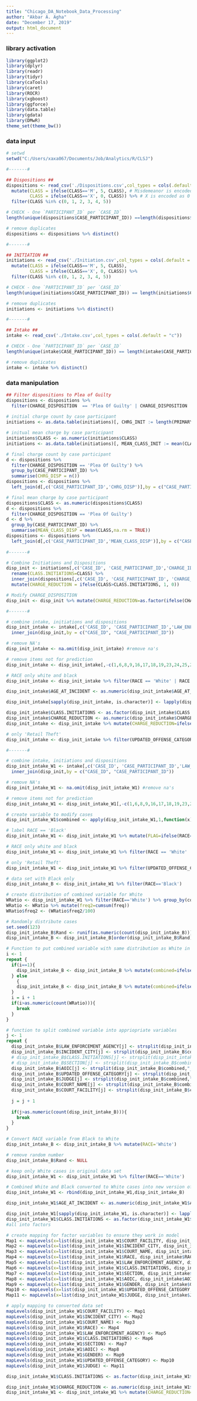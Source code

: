 ---
title: "Chicago_DA_Notebook_Data_Processing"
author: "Akbar A. Agha"
date: "December 17, 2019"
output: html_document
---

### library activation ###
```{r}
library(ggplot2)  
library(dplyr)
library(readr)
library(tidyr)
library(caTools)
library(caret)
library(ROCR)
library(xgboost)
library(ggforce)
library(data.table)
library(gdata)
library(DMwR)
theme_set(theme_bw())
```

### data input ###
```{r}

# setwd
setwd("C:/Users/xaxa067/Documents/Job/Analytics/R/CLSJ")

#-------#

## Dispositions ##
dispositions <- read_csv('./Dispositions.csv',col_types = cols(.default = "c")) %>%
  mutate(CLASS = ifelse(CLASS=='M', 5, CLASS), # Misdemeanor is encoded as 5 
         CLASS = ifelse(CLASS=='X', 0, CLASS)) %>% # X is encoded as 0
  filter(CLASS %in% c(0, 1, 2, 3, 4, 5))

# CHECK - One `PARTICIPANT_ID` per `CASE_ID`
length(unique(dispositions$CASE_PARTICIPANT_ID)) ==length(dispositions$CASE_PARTICIPANT_ID)

# remove duplicates
dispositions <- dispositions %>% distinct()

#-------#

## INITIATION ##
initiations <- read_csv('./Initiation.csv',col_types = cols(.default = "c")) %>%
  mutate(CLASS = ifelse(CLASS=='M', 5, CLASS),
         CLASS = ifelse(CLASS=='X', 0, CLASS)) %>%
  filter(CLASS %in% c(0, 1, 2, 3, 4, 5))

# CHECK - One `PARTICIPANT_ID` per `CASE_ID` 
length(unique(initiations$CASE_PARTICIPANT_ID)) == length(initiations$CASE_PARTICIPANT_ID) # One `PARTICIPANT_ID` per `CASE_ID`

# remove duplicates
initiations <- initiations %>% distinct()

#-------#

## Intake ##
intake <- read_csv('./Intake.csv',col_types = cols(.default = "c"))

# CHECK - One `PARTICIPANT_ID` per `CASE_ID` 
length(unique(intake$CASE_PARTICIPANT_ID)) == length(intake$CASE_PARTICIPANT_ID)

# remove duplicates
intake <- intake %>% distinct()

```

### data manipulation ###
```{r}

## Filter dispositions to Plea of Guilty
dispositions <- dispositions %>%
  filter(CHARGE_DISPOSITION  == 'Plea Of Guilty' | CHARGE_DISPOSITION  == 'Nolle Prosecution' | CHARGE_DISPOSITION  == 'Case Dismissed' | CHARGE_DISPOSITION  == 'SOL' | CHARGE_DISPOSITION  == 'SOLW')
  
# initial charge count by case participant
initiations <- as.data.table(initiations)[, CHRG_INIT := length(PRIMARY_CHARGE), by = CASE_PARTICIPANT_ID][]

# initual mean charge by case participant
initiations$CLASS <- as.numeric(initiations$CLASS)
initiations <- as.data.table(initiations)[, MEAN_CLASS_INIT := mean(CLASS), by = CASE_PARTICIPANT_ID][]

# final charge count by case participant
d <- dispositions %>%
  filter(CHARGE_DISPOSITION == 'Plea Of Guilty') %>%
  group_by(CASE_PARTICIPANT_ID) %>%
  summarise(CHRG_DISP = n())
dispositions <- dispositions %>%
  left_join(d[,c('CASE_PARTICIPANT_ID','CHRG_DISP')],by = c("CASE_PARTICIPANT_ID"))

# final mean charge by case participant
dispositions$CLASS <- as.numeric(dispositions$CLASS)
d <- dispositions %>%
  filter(CHARGE_DISPOSITION == 'Plea Of Guilty')
d <- d %>%
  group_by(CASE_PARTICIPANT_ID) %>%
  summarise(MEAN_CLASS_DISP = mean(CLASS,na.rm = TRUE))
dispositions <- dispositions %>%
  left_join(d[,c('CASE_PARTICIPANT_ID','MEAN_CLASS_DISP')],by = c("CASE_PARTICIPANT_ID"))
  
#-------#

# Combine Initiations and Dispositions
disp_init <- initiations[,c('CASE_ID', 'CASE_PARTICIPANT_ID','CHARGE_ID','PRIMARY_CHARGE', 'CLASS','CHAPTER','ACT','SECTION','AOIC','AGE_AT_INCIDENT','GENDER','RACE','UPDATED_OFFENSE_CATEGORY', 'CHARGE_OFFENSE_TITLE','CHRG_INIT','MEAN_CLASS_INIT')] %>%
  rename(CLASS.INITIATIONS=CLASS) %>%
  inner_join(dispositions[,c('CASE_ID', 'CASE_PARTICIPANT_ID', 'CHARGE_ID', 'CLASS','JUDGE','COURT_NAME','COURT_FACILITY','DISPO_DATE', 'INCIDENT_BEGIN_DATE','ARREST_DATE','CHARGE_DISPOSITION','CHRG_DISP','MEAN_CLASS_DISP')], by = c("CASE_ID", "CASE_PARTICIPANT_ID", "CHARGE_ID")) %>%
  mutate(CHARGE_REDUCTION = ifelse(CLASS>CLASS.INITIATIONS, 1, 0))

# Modify CHARGE_DISPOSITION
disp_init <- disp_init %>% mutate(CHARGE_REDUCTION=as.factor(ifelse(CHARGE_DISPOSITION  == 'Nolle Prosecution' | CHARGE_DISPOSITION  == 'Case Dismissed' | CHARGE_DISPOSITION  == 'SOL' | CHARGE_DISPOSITION  == 'SOLW',1,CHARGE_REDUCTION)))

#-------#

# combine intake, initiations and dispositions
disp_init_intake <- intake[,c('CASE_ID', 'CASE_PARTICIPANT_ID','LAW_ENFORCEMENT_AGENCY','INCIDENT_CITY')] %>%
  inner_join(disp_init,by = c("CASE_ID", "CASE_PARTICIPANT_ID"))

# remove NA's
disp_init_intake <- na.omit(disp_init_intake) #remove na's

# remove items not for prediction
disp_init_intake <- disp_init_intake[,-c(1,6,8,9,16,17,18,19,23,24,25,26,27,28)] 

# RACE only white and black
disp_init_intake <- disp_init_intake %>% filter(RACE == 'White' | RACE == 'Black')

disp_init_intake$AGE_AT_INCIDENT <- as.numeric(disp_init_intake$AGE_AT_INCIDENT) #age should be numeric

disp_init_intake[sapply(disp_init_intake, is.character)] <- lapply(disp_init_intake[sapply(disp_init_intake, is.character)],as.factor) #all into factors

disp_init_intake$CLASS.INITIATIONS <- as.factor(disp_init_intake$CLASS.INITIATIONS)
disp_init_intake$CHARGE_REDUCTION <- as.numeric(disp_init_intake$CHARGE_REDUCTION)
disp_init_intake <- disp_init_intake %>% mutate(CHARGE_REDUCTION=ifelse(CHARGE_REDUCTION==1,0,1))

# only 'Retail Theft'
disp_init_intake <- disp_init_intake %>% filter(UPDATED_OFFENSE_CATEGORY == 'Retail Theft')

#-------#

# combine intake, initiations and dispositions
disp_init_intake_W1 <- intake[,c('CASE_ID', 'CASE_PARTICIPANT_ID','LAW_ENFORCEMENT_AGENCY','INCIDENT_CITY')] %>%
  inner_join(disp_init,by = c("CASE_ID", "CASE_PARTICIPANT_ID"))

# remove NA's
disp_init_intake_W1 <- na.omit(disp_init_intake_W1) #remove na's

# remove items not for prediction
disp_init_intake_W1 <- disp_init_intake_W1[,-c(1,6,8,9,16,17,18,19,23,24,25,26,27,28)] 

# create variable to modify cases
disp_init_intake_W1$combined <- apply(disp_init_intake_W1,1,function(x) paste(toString(x[2]),toString(x[3]),toString(x[7]),toString(x[11]),toString(x[12]),toString(x[13]),toString(x[14]),sep = "_"))

# label RACE == 'Black'
disp_init_intake_W1 <- disp_init_intake_W1 %>% mutate(FLAG=ifelse(RACE=='Black',1,0))

# RACE only white and black
disp_init_intake_W1 <- disp_init_intake_W1 %>% filter(RACE == 'White' | RACE == 'Black')

# only 'Retail Theft'
disp_init_intake_W1 <- disp_init_intake_W1 %>% filter(UPDATED_OFFENSE_CATEGORY == 'Retail Theft')

# data set with Black only
disp_init_intake_B <- disp_init_intake_W1 %>% filter(RACE=='Black')

# create distribution of combined variable for White
WRatio <- disp_init_intake_W1 %>% filter(RACE=='White') %>% group_by(combined) %>% summarise(Count=n()) %>% mutate(freq = (Count/sum(Count))*100)
WRatio <- WRatio %>% mutate(freq2=cumsum(freq))
WRatio$freq2 <- (WRatio$freq2/100)

# Randomly distribute cases
set.seed(123)
disp_init_intake_B$Rand <- runif(as.numeric(count(disp_init_intake_B)))
disp_init_intake_B <- disp_init_intake_B[order(disp_init_intake_B$Rand),]

# Function to put combined variable with same distribution as White in Black cases
i <- 1
repeat {
  if(i==1){
    disp_init_intake_B <- disp_init_intake_B %>% mutate(combined=ifelse(Rand<WRatio$freq2[i],WRatio$combined[i],combined))
  } else 
    {
    disp_init_intake_B <- disp_init_intake_B %>% mutate(combined=ifelse(Rand<WRatio$freq2[i],ifelse(Rand>=WRatio$freq2[i-1],WRatio$combined[i],combined),combined))
  }
  i = i + 1
  if(i>as.numeric(count(WRatio))){
    break
  }
}

# function to split combined variable into appriopriate variables
j <- 1
repeat {
  disp_init_intake_B$LAW_ENFORCEMENT_AGENCY[j] <- strsplit(disp_init_intake_B$combined,"_")[[j]][1]
  disp_init_intake_B$INCIDENT_CITY[j] <- strsplit(disp_init_intake_B$combined,"_")[[j]][2]
  # disp_init_intake_B$CLASS.INITIATIONS[j] <- strsplit(disp_init_intake_B$combined,"_")[[j]][3]
  # disp_init_intake_B$SECTION[j] <- strsplit(disp_init_intake_B$combined,"_")[[j]][3]
  disp_init_intake_B$AOIC[j] <- strsplit(disp_init_intake_B$combined,"_")[[j]][3]
  disp_init_intake_B$UPDATED_OFFENSE_CATEGORY[j] <- strsplit(disp_init_intake_B$combined,"_")[[j]][4]
  disp_init_intake_B$JUDGE[j] <- strsplit(disp_init_intake_B$combined,"_")[[j]][5]
  disp_init_intake_B$COURT_NAME[j] <- strsplit(disp_init_intake_B$combined,"_")[[j]][6]
  disp_init_intake_B$COURT_FACILITY[j] <- strsplit(disp_init_intake_B$combined,"_")[[j]][7]
  
  j = j + 1
  
  if(j>as.numeric(count(disp_init_intake_B))){
    break
  }
}

# Convert RACE variable from Black to White
disp_init_intake_B <- disp_init_intake_B %>% mutate(RACE='White')

# remove random number
disp_init_intake_B$Rand <- NULL

# keep only White cases in original data set
disp_init_intake_W1 <- disp_init_intake_W1 %>% filter(RACE=='White')

# Combined White and Black converted to White cases into new version of original data set
disp_init_intake_W1 <- rbind(disp_init_intake_W1,disp_init_intake_B)

disp_init_intake_W1$AGE_AT_INCIDENT <- as.numeric(disp_init_intake_W1$AGE_AT_INCIDENT) #age should be numeric

disp_init_intake_W1[sapply(disp_init_intake_W1, is.character)] <- lapply(disp_init_intake_W1[sapply(disp_init_intake_W1, is.character)],as.factor) 
disp_init_intake_W1$CLASS.INITIATIONS <- as.factor(disp_init_intake_W1$CLASS.INITIATIONS)
#all into factors

# create mapping for factor variables to ensure they work in model
Map1 <- mapLevels(x=list(disp_init_intake_W1$COURT_FACILITY, disp_init_intake$COURT_FACILITY),codes=FALSE,combine=TRUE)
Map2 <- mapLevels(x=list(disp_init_intake_W1$INCIDENT_CITY, disp_init_intake$INCIDENT_CITY),codes=FALSE,combine=TRUE)
Map3 <- mapLevels(x=list(disp_init_intake_W1$COURT_NAME, disp_init_intake$COURT_NAME),codes=FALSE,combine=TRUE)
Map4 <- mapLevels(x=list(disp_init_intake_W1$RACE, disp_init_intake$RACE),codes=FALSE,combine=TRUE)
Map5 <- mapLevels(x=list(disp_init_intake_W1$LAW_ENFORCEMENT_AGENCY, disp_init_intake$LAW_ENFORCEMENT_AGENCY),codes=FALSE,combine=TRUE)
Map6 <- mapLevels(x=list(disp_init_intake_W1$CLASS.INITIATIONS, disp_init_intake$CLASS.INITIATIONS),codes=FALSE,combine=TRUE)
Map7 <- mapLevels(x=list(disp_init_intake_W1$SECTION, disp_init_intake$SECTION),codes=FALSE,combine=TRUE)
Map8 <- mapLevels(x=list(disp_init_intake_W1$AOIC, disp_init_intake$AOIC),codes=FALSE,combine=TRUE)
Map9 <- mapLevels(x=list(disp_init_intake_W1$GENDER, disp_init_intake$GENDER),codes=FALSE,combine=TRUE)
Map10 <- mapLevels(x=list(disp_init_intake_W1$UPDATED_OFFENSE_CATEGORY, disp_init_intake$UPDATED_OFFENSE_CATEGORY),codes=FALSE,combine=TRUE)
Map11 <- mapLevels(x=list(disp_init_intake_W1$JUDGE, disp_init_intake$JUDGE),codes=FALSE,combine=TRUE)

# apply mapping to converted data set
mapLevels(disp_init_intake_W1$COURT_FACILITY) <- Map1
mapLevels(disp_init_intake_W1$INCIDENT_CITY) <- Map2
mapLevels(disp_init_intake_W1$COURT_NAME) <- Map3
mapLevels(disp_init_intake_W1$RACE) <- Map4
mapLevels(disp_init_intake_W1$LAW_ENFORCEMENT_AGENCY) <- Map5
mapLevels(disp_init_intake_W1$CLASS.INITIATIONS) <- Map6
mapLevels(disp_init_intake_W1$SECTION) <- Map7
mapLevels(disp_init_intake_W1$AOIC) <- Map8
mapLevels(disp_init_intake_W1$GENDER) <- Map9
mapLevels(disp_init_intake_W1$UPDATED_OFFENSE_CATEGORY) <- Map10
mapLevels(disp_init_intake_W1$JUDGE) <- Map11

disp_init_intake_W1$CLASS.INITIATIONS <- as.factor(disp_init_intake_W1$CLASS.INITIATIONS)

disp_init_intake_W1$CHARGE_REDUCTION <- as.numeric(disp_init_intake_W1$CHARGE_REDUCTION) #age should be numeric
disp_init_intake_W1 <- disp_init_intake_W1 %>% mutate(CHARGE_REDUCTION=ifelse(CHARGE_REDUCTION==1,0,1))

```
